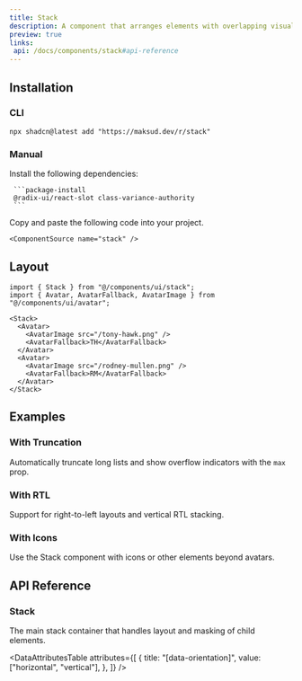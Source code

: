 ```yaml
---
title: Stack
description: A component that arranges elements with overlapping visual effects for avatar groups and more.
preview: true
links:
 api: /docs/components/stack#api-reference
---
```


<ComponentTabs name="stack-demo" />

## Installation

### CLI

```package-install
npx shadcn@latest add "https://maksud.dev/r/stack"

```

### Manual

<Steps>
  <Step>
     Install the following dependencies:

     ```package-install
     @radix-ui/react-slot class-variance-authority
     ```
  </Step>
  <Step>
    Copy and paste the following code into your project.

    <ComponentSource name="stack" />
  </Step>
</Steps>

## Layout

```tsx
import { Stack } from "@/components/ui/stack";
import { Avatar, AvatarFallback, AvatarImage } from "@/components/ui/avatar";

<Stack>
  <Avatar>
    <AvatarImage src="/tony-hawk.png" />
    <AvatarFallback>TH</AvatarFallback>
  </Avatar>
  <Avatar>
    <AvatarImage src="/rodney-mullen.png" />
    <AvatarFallback>RM</AvatarFallback>
  </Avatar>
</Stack>
```

## Examples

### With Truncation

Automatically truncate long lists and show overflow indicators with the `max` prop.

<ComponentTabs name="stack-truncation-demo" />

### With RTL

Support for right-to-left layouts and vertical RTL stacking.

<ComponentTabs name="stack-rtl-demo" />

### With Icons

Use the Stack component with icons or other elements beyond avatars.

<ComponentTabs name="stack-icons-demo" />

## API Reference

### Stack

The main stack container that handles layout and masking of child elements.

<AutoTypeTable
  path="./types/docs/stack.ts"
  name="StackProps"
/>

<DataAttributesTable
  attributes={[
    {
      title: "[data-orientation]",
      value: ["horizontal", "vertical"],
    },
  ]}
/>
